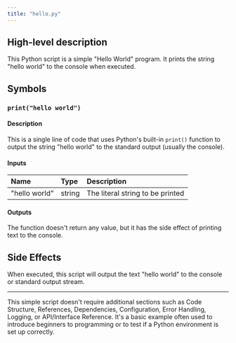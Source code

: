 ```yaml
---
title: "hello.py"
---
```


## High-level description
This Python script is a simple "Hello World" program. It prints the string "hello world" to the console when executed.

## Symbols

### `print("hello world")`
#### Description
This is a single line of code that uses Python's built-in `print()` function to output the string "hello world" to the standard output (usually the console).

#### Inputs
| Name | Type | Description |
|:-----|:-----|:------------|
| "hello world" | string | The literal string to be printed |

#### Outputs
The function doesn't return any value, but it has the side effect of printing text to the console.

## Side Effects
When executed, this script will output the text "hello world" to the console or standard output stream.

---

This simple script doesn't require additional sections such as Code Structure, References, Dependencies, Configuration, Error Handling, Logging, or API/Interface Reference. It's a basic example often used to introduce beginners to programming or to test if a Python environment is set up correctly.